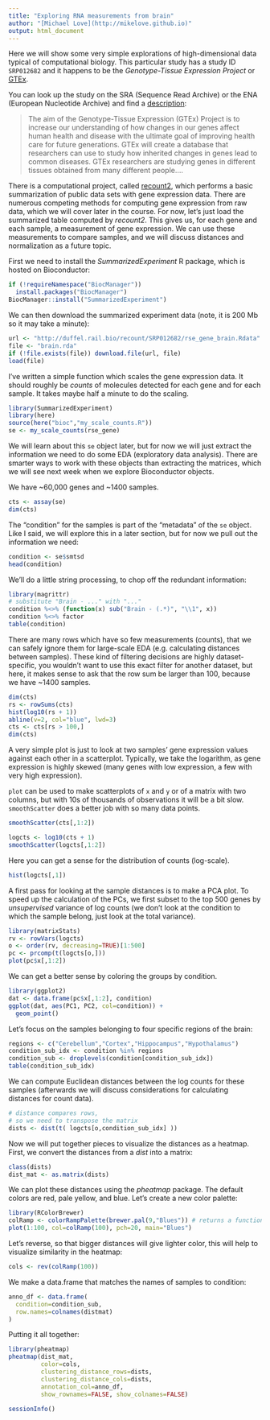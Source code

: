 ```yaml
---
title: "Exploring RNA measurements from brain"
author: "[Michael Love](http://mikelove.github.io)"
output: html_document
---
```


Here we will show some very simple explorations of high-dimensional
data typical of computational biology. This particular study has a
study ID `SRP012682` and it happens to be the 
*Genotype-Tissue Expression Project* or 
[GTEx](https://gtexportal.org).

You can look up the study on the SRA (Sequence Read Archive) or the
ENA (European Nucleotide Archive) and find a [description](http://www.ebi.ac.uk/ena/data/view/PRJNA75899):

> The aim of the Genotype-Tissue Expression (GTEx) Project is to
> increase our understanding of how changes in our genes affect human
> health and disease with the ultimate goal of improving health care
> for future generations. GTEx will create a database that researchers
> can use to study how inherited changes in genes lead to common
> diseases. GTEx researchers are studying genes in different tissues
> obtained from many different people....

There is a computational project, called 
[recount2](https://jhubiostatistics.shinyapps.io/recount/), which performs a
basic summarization of public data sets with gene expression
data. There are numerous competing methods for computing gene
expression from raw data, which we will cover later in the course. For
now, let's just load the summarized table computed by *recount2*.
This gives us, for each gene and each sample, a measurement of gene
expression. We can use these measurements to compare samples, and we
will discuss distances and normalization as a future topic.

First we need to install the *SummarizedExperiment* R package, which is hosted on
Bioconductor:

```r
if (!requireNamespace("BiocManager"))
  install.packages("BiocManager")
BiocManager::install("SummarizedExperiment")
```

We can then download the summarized experiment data (note, it is 200
Mb so it may take a minute):

```r
url <- "http://duffel.rail.bio/recount/SRP012682/rse_gene_brain.Rdata"
file <- "brain.rda"
if (!file.exists(file)) download.file(url, file)
load(file)
```

I've written a simple function which scales the gene expression data.
It should roughly be *counts* of molecules detected for each gene and
for each sample. It takes maybe half a minute to do the scaling.

```r
library(SummarizedExperiment)
library(here)
source(here("bioc","my_scale_counts.R"))
se <- my_scale_counts(rse_gene)
```

We will learn about this `se` object later, but for now we will just
extract the information we need to do some EDA (exploratory data
analysis). There are smarter ways to work with these objects than
extracting the matrices, which we will see next week when we explore
Bioconductor objects.

We have ~60,000 genes and ~1400 samples.

```r
cts <- assay(se)
dim(cts)
```

The "condition" for the samples is part of the "metadata" of the `se`
object. Like I said, we will explore this in a later section, but for
now we pull out the information we need:

```r
condition <- se$smtsd
head(condition)
```

We'll do a little string processing, to chop off the redundant information:

```r
library(magrittr)
# substitute "Brain - ..." with "..."
condition %<>% (function(x) sub("Brain - (.*)", "\\1", x))
condition %<>% factor
table(condition)
```

There are many rows which have so few measurements (counts), that we
can safely ignore them for large-scale EDA (e.g. calculating distances
between samples). These kind of filtering decisions are highly
dataset-specific, you wouldn't want to use this exact filter for
another dataset, but here, it makes sense to ask that the row sum be
larger than 100, because we have ~1400 samples.

```r
dim(cts)
rs <- rowSums(cts)
hist(log10(rs + 1))
abline(v=2, col="blue", lwd=3)
cts <- cts[rs > 100,]
dim(cts)
```

A very simple plot is just to look at two samples' gene expression
values against each other in a scatterplot. Typically, we take the
logarithm, as gene expression is highly skewed (many genes with low
expression, a few with very high expression).

`plot` can be used to make scatterplots of `x` and `y` or of a matrix
with two columns, but with 10s of thousands of observations it will be 
a bit slow. `smoothScatter` does a better job with so many data points.

```r
smoothScatter(cts[,1:2])
```

```r
logcts <- log10(cts + 1)
smoothScatter(logcts[,1:2])
```

Here you can get a sense for the distribution of counts (log-scale).

```r
hist(logcts[,1])
```

A first pass for looking at the sample distances is to make a PCA
plot. To speed up the calculation of the PCs, we first subset to the
top 500 genes by *unsupervised* variance of log counts (we don't look
at the condition to which the sample belong, just look at the total
variance). 

```r
library(matrixStats)
rv <- rowVars(logcts)
o <- order(rv, decreasing=TRUE)[1:500]
pc <- prcomp(t(logcts[o,]))
plot(pc$x[,1:2])
```

We can get a better sense by coloring the groups by condition.

```r
library(ggplot2)
dat <- data.frame(pc$x[,1:2], condition)
ggplot(dat, aes(PC1, PC2, col=condition)) + 
  geom_point()
```

Let's focus on the samples belonging to four specific regions of the
brain: 

```r
regions <- c("Cerebellum","Cortex","Hippocampus","Hypothalamus")
condition_sub_idx <- condition %in% regions
condition_sub <- droplevels(condition[condition_sub_idx])
table(condition_sub_idx)
```

We can compute Euclidean distances between the log counts for these
samples (afterwards we will discuss considerations for calculating
distances for count data).

```r
# distance compares rows, 
# so we need to transpose the matrix
dists <- dist(t( logcts[o,condition_sub_idx] ))
```

Now we will put together pieces to visualize the distances as a heatmap.
First, we convert the distances from a *dist* into a matrix:

```r
class(dists)
dist_mat <- as.matrix(dists)
```

We can plot these distances using the *pheatmap* package. The default
colors are red, pale yellow, and blue. Let's create a new color palette:

```r
library(RColorBrewer)
colRamp <- colorRampPalette(brewer.pal(9,"Blues")) # returns a function
plot(1:100, col=colRamp(100), pch=20, main="Blues")
```

Let's reverse, so that bigger distances will give lighter color, this
will help to visualize similarity in the heatmap:

```r
cols <- rev(colRamp(100))
```

We make a data.frame that matches the names of samples to condition:

```r
anno_df <- data.frame(
  condition=condition_sub,
  row.names=colnames(distmat)
)
```

Putting it all together:

```r
library(pheatmap)
pheatmap(dist_mat, 
         color=cols,
         clustering_distance_rows=dists,
         clustering_distance_cols=dists,
         annotation_col=anno_df,
         show_rownames=FALSE, show_colnames=FALSE)
```

```r
sessionInfo()
```
